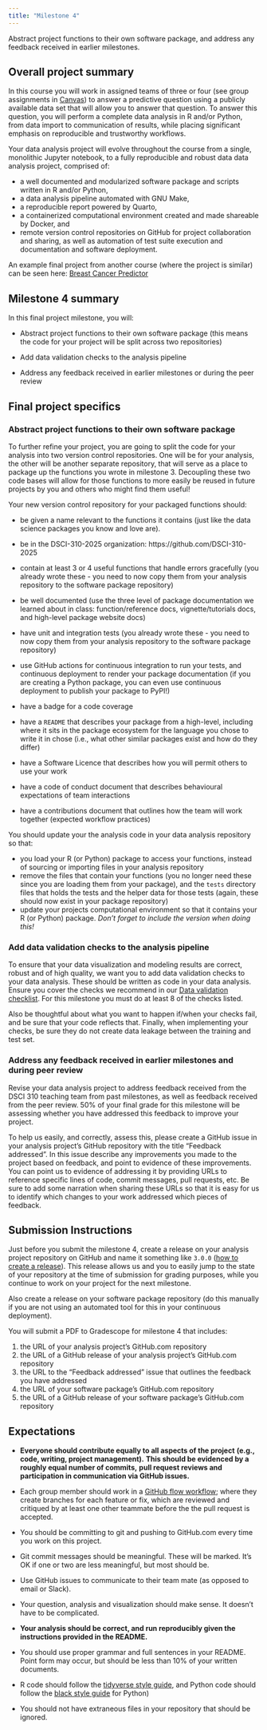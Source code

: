 ```yaml
---
title: "Milestone 4"
---
```


Abstract project functions to their own software package,
and address any feedback received in earlier milestones.

## Overall project summary

In this course you will work in assigned teams of three or four
(see group assignments in [Canvas](https://canvas.ubc.ca))
to answer a predictive question using a publicly available data set that will allow you to answer that question.
To answer this question,
you will perform a complete data analysis in R and/or Python,
from data import to communication of results,
while placing significant emphasis on reproducible and trustworthy workflows.

Your data analysis project will evolve throughout the course from a single, monolithic Jupyter notebook,
to a fully reproducible and robust data data analysis project, comprised of:

- a well documented and modularized software package and scripts written in R and/or Python,
- a data analysis pipeline automated with GNU Make,
- a reproducible report powered by Quarto,
- a containerized computational environment created and made shareable by Docker, and
- remote version control repositories on GitHub for project collaboration and sharing,
  as well as automation of test suite execution and documentation and software deployment.

An example final project from another course (where the project is similar) can be seen here:
[Breast Cancer Predictor](https://github.com/ttimbers/breast_cancer_predictor_py)

## Milestone 4 summary

In this final project milestone, you will:

- Abstract project functions to their own software package
  (this means the code for your project will be split across two repositories)

- Add data validation checks to the analysis pipeline

- Address any feedback received in earlier milestones or during the peer review


## Final project specifics

### Abstract project functions to their own software package

To further refine your project, you are going to split the code
for your analysis into two version control repositories.
One will be for your analysis,
the other will be another separate repository,
that will serve as a place to package up the functions you wrote in milestone 3.
Decoupling these two code bases
will allow for those functions to more easily be reused in future projects by
you and others who might find them useful!

Your new version control repository for your packaged functions should:

- be given a name relevant to the functions it contains
(just like the data science packages you know and love are).

- be in the DSCI-310-2025 organization: https://github.com/DSCI-310-2025

- contain at least 3 or 4 useful functions that handle errors gracefully
  (you already wrote these - you need to now
  copy them from your analysis repository to the software package repository)

- be well documented
  (use the three level of package documentation we learned about in class:
  function/reference docs, vignette/tutorials docs, and high-level package website docs)

- have unit and integration tests
  (you already wrote these - you need to now
  copy them from your analysis repository to the software package repository)

- use GitHub actions for continuous integration to run your tests,
  and continuous deployment to render your package documentation
  (if you are creating a Python package,
  you can even use continuous deployment to publish your package to PyPI!)

- have a badge for a code coverage

- have a `README` that describes your package from a high-level,
  including where it sits in the package ecosystem
  for the language you chose to write it in chose
  (i.e., what other similar packages exist and how do they differ)

- have a Software Licence
  that describes how you will permit others to use your work

- have a code of conduct document
  that describes behavioural expectations of team interactions

- have a contributions document
  that outlines how the team will work together
  (expected workflow practices)

You should update your the analysis code in your data analysis repository
so that:

- you load your R (or Python) package to access your functions,
  instead of sourcing or importing files in your analysis repository
- remove the files that contain your functions
  (you no longer need these since you are loading them from your package),
  and the `tests` directory files that holds the tests and the helper data for those tests
  (again, these should now exist in your package repository)
- update your projects computational environment so that it contains your R (or Python) package.
  *Don't forget to include the version when doing this!*

### Add data validation checks to the analysis pipeline

To ensure that your data visualization and modeling results are correct, robust and of high quality, we want you to add data validation checks to your data analysis.
These should be written as code in your data analysis.
Ensure you cover the checks we recommend in our [Data validation checklist](https://ubc-dsci.github.io/reproducible-and-trustworthy-workflows-for-data-science/lectures/130-data-validation.html#data-validation-checklist).
For this milestone you must do at least 8 of the checks listed.

Also be thoughtful about what you want to happen if/when your checks fail, and be sure that your code reflects that.
Finally, when implementing your checks, be sure they do not create data leakage between the training and test set.

### Address any feedback received in earlier milestones and during peer review

Revise your data analysis project to address feedback received
from the DSCI 310 teaching team from past milestones,
as well as feedback received from the peer review.
50% of your final grade for this milestone will be assessing
whether you have addressed this feedback to improve your project.

To help us easily, and correctly, assess this,
please create a GitHub issue in your analysis project's GitHub repository
with the title "Feedback addressed".
In this issue describe any improvements you made to the project based on feedback,
and point to evidence of these improvements.
You can point us to evidence of addressing it
by providing URLs to reference
specific lines of code, commit messages, pull requests, etc.
Be sure to add some narration when sharing these URLs
so that it is easy for us to identify which changes to your work
addressed which pieces of feedback.

<!--
You will be graded on a sliding scale for this,
the more improvements you make,
the higher your grade for this part of the milestone will be.
The improvements should be at least one per team member,
and they should significantly improve the project.
This minimum could earn at most 37.5/50.
To earn more, you need to exceed these minimum improvements.
-->

## Submission Instructions

Just before you submit the milestone 4, create a release on your analysis project repository on GitHub and name it something like `3.0.0` ([how to create a release](https://docs.github.com/en/repositories/releasing-projects-on-github/managing-releases-in-a-repository#creating-a-release)). This release allows us and you to easily jump to the state of your repository at the time of submission for grading purposes, while you continue to work on your project for the next milestone.

Also create a release on your software package repository
(do this manually if you are not using an automated tool for this
in your continuous deployment).

You will submit a PDF to Gradescope for milestone 4 that includes:

1.  the URL of your analysis project's GitHub.com repository
2.  the URL of a GitHub release of your analysis  project's GitHub.com repository
3.  the URL to the "Feedback addressed" issue that outlines the feedback you have addressed
3.  the URL of your software package's GitHub.com repository
5.  the URL of a GitHub release of your software package's GitHub.com repository

## Expectations

- **Everyone should contribute equally to all aspects of the project**
**(e.g., code, writing, project management).**
**This should be evidenced by a roughly equal number of commits,**
**pull request reviews and participation in communication via GitHub issues.**

- Each group member should work in a
[GitHub flow workflow](https://docs.github.com/en/get-started/quickstart/github-flow);
where they create branches for each feature or fix,
which are reviewed and critiqued by at least one other teammate
before the the pull request is accepted.
- You should be committing to git and pushing to GitHub.com every time you work on this project.
- Git commit messages should be meaningful. These will be marked.
It's OK if one or two are less meaningful, but most should be.
- Use GitHub issues to communicate to their team mate (as opposed to email or Slack).
- Your question, analysis and visualization should make sense. It doesn't have to be complicated.
- **Your analysis should be correct, and run reproducibly given the instructions provided in the README.**
- You should use proper grammar and full sentences in your README.
Point form may occur, but should be less than 10% of your written documents.
- R code should follow the [tidyverse style guide](https://style.tidyverse.org/),
and Python code should follow the
[black style guide](https://black.readthedocs.io/en/stable/the_black_code_style/index.html) for Python)
- You should not have extraneous files in your repository that should be ignored.
